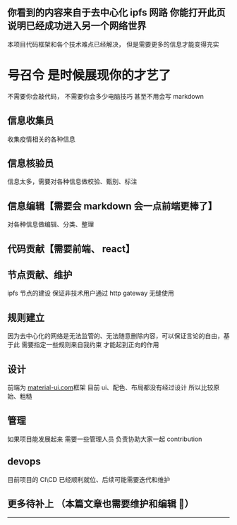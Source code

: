 
## 你看到的内容来自于去中心化 ipfs 网路 你能打开此页 说明已经成功进入另一个网络世界

本项目代码框架和各个技术难点已经解决， 但是需要更多的信息才能变得充实

# 号召令 是时候展现你的才艺了

不需要你会敲代码， 不需要你会多少电脑技巧 甚至不用会写 markdown

## 信息收集员

收集疫情相关的各种信息

## 信息核验员

信息太多，需要对各种信息做校验、甄别、标注

## 信息编辑【需要会 markdown 会一点前端更棒了】

对各种信息做编辑、分类、整理

## 代码贡献【需要前端、 react】

## 节点贡献、维护

ipfs 节点的建设 保证非技术用户通过 http gateway 无缝使用

## 规则建立

因为去中心化的网络是无法监管的、无法随意删除内容，可以保证言论的自由，基于此 需要指定一些规则来自我约束 才能起到正向的作用

## 设计

前端为 [material-ui.com](https://material-ui.com/)框架
目前 ui、配色、布局都没有经过设计 所以比较原始、粗糙

## 管理

如果项目能发展起来 需要一些管理人员 负责协助大家一起 contribution

## devops

目前项目的 CI\CD 已经顺利就位、后续可能需要迭代和维护

## 更多待补上 （本篇文章也需要维护和编辑 🙈）

---

<Footer />
